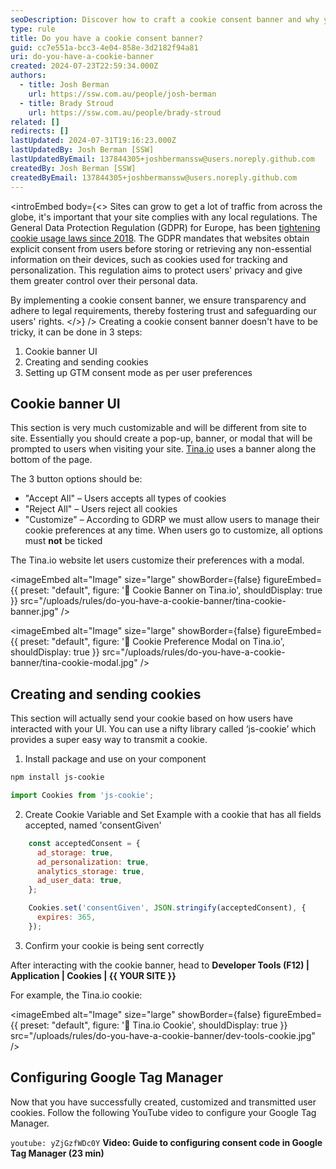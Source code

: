 ```yaml
---
seoDescription: Discover how to craft a cookie consent banner and why you must be careful about how you collect user data
type: rule
title: Do you have a cookie consent banner?
guid: cc7e551a-bcc3-4e04-858e-3d2182f94a81
uri: do-you-have-a-cookie-banner
created: 2024-07-23T22:59:34.000Z
authors:
  - title: Josh Berman
    url: https://ssw.com.au/people/josh-berman
  - title: Brady Stroud
    url: https://ssw.com.au/people/brady-stroud
related: []
redirects: []
lastUpdated: 2024-07-31T19:16:23.000Z
lastUpdatedBy: Josh Berman [SSW]
lastUpdatedByEmail: 137844305+joshbermanssw@users.noreply.github.com
createdBy: Josh Berman [SSW]
createdByEmail: 137844305+joshbermanssw@users.noreply.github.com
---
```


<introEmbed
  body={<>
Sites can grow to get a lot of traffic from across the globe, it's important that your site complies with any local regulations. The General Data Protection Regulation (GDPR) for Europe, has been [tightening cookie usage laws since 2018](https://gdpr.eu/cookies/). The GDPR mandates that websites obtain explicit consent from users before storing or retrieving any non-essential information on their devices, such as cookies used for tracking and personalization. This regulation aims to protect users' privacy and give them greater control over their personal data.

By implementing a cookie consent banner, we ensure transparency and adhere to legal requirements, thereby fostering trust and safeguarding our users' rights.
  </>}
/>
Creating a cookie consent banner doesn't have to be tricky, it can be done in 3 steps:

1. Cookie banner UI
2. Creating and sending cookies
3. Setting up GTM consent mode as per user preferences

## Cookie banner UI

This section is very much customizable and will be different from site to site. Essentially you should create a pop-up, banner, or modal that will be prompted to users when visiting your site. [Tina.io](https://tina.io) uses a banner along the bottom of the page.

The 3 button options should be:

* "Accept All" – Users accepts all types of cookies
* "Reject All" – Users reject all cookies
* "Customize" – According to GDRP we must allow users to manage their cookie preferences at any time. When users go to customize, all options must **not** be ticked

The Tina.io website let users customize their preferences with a modal.


<imageEmbed
  alt="Image"
  size="large"
  showBorder={false}
  figureEmbed={{
    preset: "default",
    figure: '🍪 Cookie Banner on Tina.io',
    shouldDisplay: true
  }}
  src="/uploads/rules/do-you-have-a-cookie-banner/tina-cookie-banner.jpg"
/>


<imageEmbed
  alt="Image"
  size="large"
  showBorder={false}
  figureEmbed={{
    preset: "default",
    figure: '🍪 Cookie Preference Modal on Tina.io',
    shouldDisplay: true
  }}
  src="/uploads/rules/do-you-have-a-cookie-banner/tina-cookie-modal.jpg"
/>

## Creating and sending cookies

This section will actually send your cookie based on how users have interacted with your UI. You can use a nifty library called ‘js-cookie’ which provides a super easy way to transmit a cookie.

1. Install package and use on your component

  ```bash
  npm install js-cookie
  ```

  ```js
  import Cookies from 'js-cookie';
  ```

2. Create Cookie Variable and Set
   Example with a cookie that has all fields accepted, named 'consentGiven'

  ```js
      const acceptedConsent = {
        ad_storage: true,
        ad_personalization: true,
        analytics_storage: true,
        ad_user_data: true,
      };

      Cookies.set('consentGiven', JSON.stringify(acceptedConsent), {
        expires: 365,
      });
  ```

3. Confirm your cookie is being sent correctly

After interacting with the cookie banner, head to **Developer Tools (F12) | Application | Cookies | &#123;&#123; YOUR SITE &#125;&#125;**

For example, the Tina.io cookie:


<imageEmbed
  alt="Image"
  size="large"
  showBorder={false}
  figureEmbed={{
    preset: "default",
    figure: '🍪 Tina.io Cookie',
    shouldDisplay: true
  }}
  src="/uploads/rules/do-you-have-a-cookie-banner/dev-tools-cookie.jpg"
/>

## Configuring Google Tag Manager

Now that you have successfully created, customized and transmitted user cookies. Follow the following YouTube video to configure your Google Tag Manager.

`youtube: yZjGzfWDc0Y`
**Video: Guide to configuring consent code in Google Tag Manager (23 min)**
